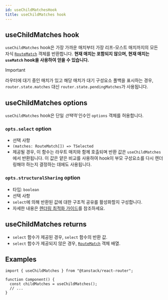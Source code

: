 ```yaml
---
id: useChildMatchesHook
title: useChildMatches hook
---
```


## useChildMatches hook

`useChildMatches` hook은 가장 가까운 매치부터 가장 리프-모스트 매치까지의 모든 자식 [`RouteMatch`](./RouteMatchType.md) 객체를 반환합니다. **현재 매치는 포함되지 않으며, 현재 매치는 `useMatch` hook을 사용하여 얻을 수 있습니다.**

> [!IMPORTANT]
> 라우터에 대기 중인 매치가 있고 해당 매치가 대기 구성요소 폴백을 표시하는 경우, `router.state.matches` 대신 `router.state.pendingMatches`가 사용됩니다.

## useChildMatches options

`useChildMatches` hook은 단일 _선택적_ 인수인 `options` 객체를 허용합니다.

### `opts.select` option

- 선택 사항
- `(matches: RouteMatch[]) => TSelected`
- 제공될 경우, 이 함수는 라우트 매치와 함께 호출되며 반환 값은 `useChildMatches`에서 반환됩니다. 이 값은 얕은 비교를 사용하여 hook이 부모 구성요소를 다시 렌더링해야 하는지 결정하는 데에도 사용됩니다.

### `opts.structuralSharing` option

- 타입: `boolean`
- 선택 사항
- `select`에 의해 반환된 값에 대한 구조적 공유를 활성화할지 구성합니다.
- 자세한 내용은 [렌더링 최적화 가이드](../../guide/render-optimizations.md)를 참조하세요.

## useChildMatches returns

- `select` 함수가 제공된 경우, `select` 함수의 반환 값.
- `select` 함수가 제공되지 않은 경우, [`RouteMatch`](./RouteMatchType.md) 객체 배열.

## Examples

```tsx
import { useChildMatches } from "@tanstack/react-router";

function Component() {
  const childMatches = useChildMatches();
  // ...
}
```
